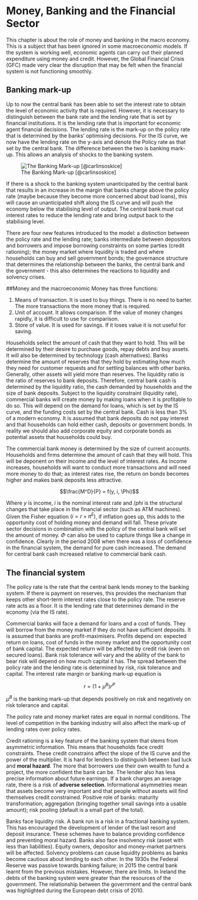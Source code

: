 # Money, Banking and the Financial Sector
This chapter is about the role of money and banking in the macro economy. This is a subject that has been ignored in some macroeconomic models.  If the system is working well, economic agents can carry out their planned expenditure using money and credit. However, the Global Financial Crisis (GFC) made very clear the disruption that may be felt when the financial system is not functioning smoothly.

## Banking mark-up
Up to now the central bank has been able to set the interest rate to obtain the level of economic activity that is required.  However, it is necessary to distinguish between the bank rate and the lending rate that is set by financial institutions. It is the lending rate that is important for economic agent financial decisions. The lending rate is the mark-up on the policy rate that is determined by the banks' optimising decisions. For the IS curve, we now have the lending rate on the y-axis and denote the Policy rate as that set by the central bank. The difference between the two is banking mark-up. This allows an analysis of shocks to the banking system. 

![The Banking Mark-up [@carlinsoskice]](./Figures/Money/markup.jpg)

If there is a shock to the banking system unanticipated by the central bank that results in an increase in the margin that banks charge above the policy rate (maybe because they become more concerned about bad loans), this will cause an unanticipated shift along the IS curve and will push the economy below the stabilising level of output. The central bank must cut interest rates to reduce the lending rate and bring output back to the stabilising level. 

There are four new features introduced to the model: a distinction between the policy rate and the lending rate; banks intermediate between depositors and borrowers and impose borrowing constraints on some parties (credit rationing); the money market where liquidity is traded and where households can buy and sell government bonds; the governance structure that determines the relationship between the banks, the central bank and the government - this also determines the reactions to liquidity and solvency crises. 

##Money and the macroeconomic
Money has three functions: 

1. Means of transaction. It is used to buy things.   There is no need to barter.   The more transactions the more money that is required.
2. Unit of account.  It allows comparison. If the value of money changes rapidly, it is difficult to use for comparison. 
3. Store of value.  It is used for savings. If it loses value it is not useful for saving. 

Households select the amount of cash that they want to hold. This will be determined by their desire to purchase goods, repay debts and buy assets.  It will also be determined by technology (cash alternatives). Banks determine the amount of reserves that they hold by estimating how much they need for customer requests and for settling balances with other banks.  Generally, other assets will yield more than reserves. The liquidity ratio is the ratio of reserves to bank deposits. Therefore, central bank cash is determined by the liquidity ratio, the cash demanded by households and the size of bank deposits. Subject to the liquidity constraint (liquidity rate), commercial banks will create money by making loans when it is profitable to do so. This will depend on the demand for loans, which is set by the IS curve, and the funding costs set by the central bank.  Cash is less than 3% of a modern economy. It is assumed that bank deposits do not pay interest and that households can hold either cash, deposits or government bonds. In reality we should also add corporate equity and corporate bonds as potential assets that households could buy. 

The commercial bank money is determined by the size of current accounts. Households and firms determine the amount of cash that they will hold.  This will be deponent on their income and the level of interest rates. As income increases, households will want to conduct more transactions and will need more money to do that; as interest rates rise, the return on bonds becomes higher and makes bank deposits less attractive. 

$$\frac{M^D}{P} = f(y, i, \Phi)$$

Where $y$ is income, $i$ is the nominal interest rate and $/phi$ is the structural changes that take place in the financial sector (such as ATM machines). Given the Fisher equation $(i = r + \pi^E)$, if inflation goes up, this adds to the opportunity cost of holding money and demand will fall.  These private sector decisions in combination with the policy of the central bank will set the amount of money. $\Phi$ can also be used to capture things like a change in confidence. Clearly in the period 2008 when there was a loss of confidence in the financial system, the demand for pure cash increased. The demand for central bank cash increased relative to commercial bank cash. 

## The financial system
The policy rate is the rate that the central bank lends money to the banking system. If there is payment on reserves, this provides the mechanism that keeps other short-term interest rates close to the policy rate. The reserve rate acts as a floor. It is the lending rate that determines demand in the economy (via the IS rate). 

Commercial banks will face a demand for loans and a cost of funds.  They will borrow from the money market if they do not have sufficient deposits. It is assumed that banks are profit-maximisers. Profits depend on: expected return on loans, cost of funds in the money market and the opportunity cost of bank capital. The expected return will be affected by credit risk (even on secured loans). Bank risk tolerance will vary and the ability of the bank to bear risk will depend on how much capital it has. The spread between the policy rate and the lending rate is determined by risk, risk tolerance and capital. The interest rate margin or banking mark-up equation is 

$$r = (1 + \mu^B)r^P$$

$\mu^B$ is the banking mark-up that depends positively on risk and negatively on risk tolerance and capital. 

The policy rate and money market rates are equal in normal conditions.  The level of competition in the banking industry will also affect the mark-up of lending rates over policy rates. 

Credit rationing is a key feature of the banking system that stems from asymmetric information. This means that households face credit constraints. These credit constrains affect the slope of the IS curve and the power of the multiplier. It is hard for lenders to distinguish between bad luck and **moral hazard**. The more that borrowers use their own wealth to fund a project, the more confident the bank can be. The lender also has less precise information about future earnings. If a bank charges an average rate, there is a risk of **adverse selection**. Informational asymmetries mean that assets become very important and that people without assets will find themselves credit constrained. Positive role of banks: maturity transformation; aggregation (bringing together small savings into a usable amount); risk pooling (default is a small part of the total).   

Banks face liquidity risk. A bank run is a risk in a fractional banking system. This has encouraged the development of lender of the last resort and deposit insurance. These schemes have to balance providing confidence and preventing moral hazard. Banks also face insolvency risk (asset with less than liabilities). Equity owners, depositor and money-market partners will be affected. Solvency problems can cause liquidity problems as banks  become cautious about lending to each other. In the 1930s the Federal Reserve was passive towards banking failure; in 2015 the central bank learnt from the previous mistakes. However, there are limits.  In Ireland the debts of the banking system were greater than the resources of the government.  The relationship between the government and the central bank was highlighted during the European debt crisis of 2010. 


